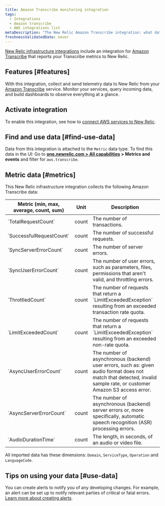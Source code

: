 ```yaml
---
title: Amazon Transcribe monitoring integration
tags:
  - Integrations
  - Amazon transcribe
  - AWS integrations list
metaDescription: "The New Relic Amazon Transcribe integration: what data it reports, and how to enable it."
freshnessValidatedDate: never
---
```


[New Relic infrastructure integrations](/docs/infrastructure/integrations-getting-started/getting-started/introduction-infrastructure-integrations) include an integration for [Amazon Transcribe](https://aws.amazon.com/transcribe) that reports your Transcribe metrics to New Relic. 

## Features [#features]

With this integration, collect and send telemetry data to New Relic from your [Amazon Transcribe](https://aws.amazon.com/transcribe/) service. Monitor your services, query incoming data, and build dashboards to observe everything at a glance.

## Activate integration

To enable this integration, see how to [connect AWS services to New Relic](/docs/infrastructure/amazon-integrations/connect/aws-metric-stream/#set-up-metric-stream).

## Find and use data [#find-use-data]

Data from this integration is attached to the `Metric` data type. To find this data in the UI: Go to **[one.newrelic.com > All capabilities](https://one.newrelic.com/all-capabilities) > Metrics and events** and filter for `aws.transcribe`.

## Metric data [#metrics]

This New Relic infrastructure integration collects the following Amazon Transcribe data:

<table>
  <thead>
    <tr>
      <th style={{ width: "200px" }}>
      Metric (min, max, average, count, sum)  
      </th>
      <th>
      Unit  
      </th>
      <th>
      Description
      </th>
    </tr>
  </thead>
    <tbody>
    <tr>
      <td>
      `TotalRequestCount`
      </td>
      <td>
      count
      </td>
      <td>
      The number of transactions.
      </td>
    </tr>
    <tr>
      <td>
      `SuccessfulRequestCount`     
      </td>
      <td>
      count
      </td>
      <td>
      The number of successful requests.
      </td>
    </tr> 
    <tr>
      <td>
      `SyncServerErrorCount`     
      </td>
      <td>
      count
      </td>
      <td>
      The number of server errors.
      </td>
    </tr> 
    <tr>
      <td>
      `SyncUserErrorCount`     
      </td>
      <td>
      count
      </td>
      <td>
      The number of user errors, such as parameters, files, permissions that aren't valid, and throttling errors.
      </td>
    </tr> 
    <tr>
      <td>
      `ThrottledCount`     
      </td>
      <td>
      count
      </td>
      <td>
        The number of requests that return a `LimitExceededException` resulting from an exceeded transaction rate quota.
      </td>
    </tr>
    <tr>
      <td>
      `LimitExceededCount`     
      </td>
      <td>
      count
      </td>
      <td>
        The number of requests that return a `LimitExceededException` resulting from an exceeded non-rate quota.
      </td>
    </tr>
    <tr>
      <td>
      `AsyncUserErrorCount`     
      </td>
      <td>
      count
      </td>
      <td>
        The number of asynchronous (backend) user errors, such as: given audio format does not match that detected, invalid sample rate, or customer Amazon S3 access error.
      </td>
    </tr>
    <tr>
      <td>
      `AsyncServerErrorCount`     
      </td>
      <td>
      count
      </td>
      <td>
        The number of asynchronous (backend) server errors or, more specifically, automatic speech recognition (ASR) processing errors.
      </td>
    </tr>
    <tr>
      <td>
      `AudioDurationTime`     
      </td>
      <td>
      count
      </td>
      <td>
        The length, in seconds, of an audio or video file.
      </td>
    </tr>
    </tbody>
</table>

All imported data has these dimensions: `Domain`, `ServiceType`, `Operation` and `LanguageCode`.

## Tips on using your data [#use-data]

You can create alerts to notify you of any developing changes. For example, an alert can be set up to notify relevant parties of critical or fatal errors. [Learn more about creating alerts](/docs/alerts-applied-intelligence/new-relic-alerts/learn-alerts/introduction-alerts).
